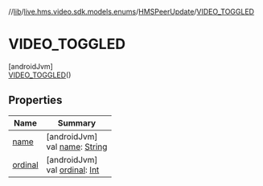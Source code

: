 //[lib](/api-reference/android/v2/home/content)/[live.hms.video.sdk.models.enums](../../index)/[HMSPeerUpdate](../index)/[VIDEO_TOGGLED](index)

# VIDEO_TOGGLED

[androidJvm]\
[VIDEO_TOGGLED](index)()

## Properties

| Name               | Summary                                                                                                              |
| ------------------ | -------------------------------------------------------------------------------------------------------------------- |
| [name](name)       | [androidJvm]<br />val [name](name): [String](https://kotlinlang.org/api/latest/jvm/stdlib/kotlin/-string/index.html) |
| [ordinal](ordinal) | [androidJvm]<br />val [ordinal](ordinal): [Int](https://kotlinlang.org/api/latest/jvm/stdlib/kotlin/-int/index.html) |
